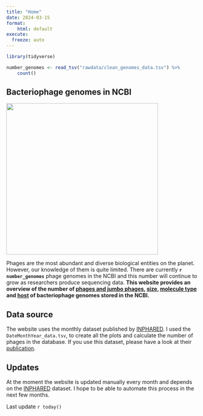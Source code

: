 ```yaml
---
title: "Home"
date: 2024-03-15
format: 
    html: default
execute:
  freeze: auto
---
```


```r
library(tidyverse)

number_genomes <- read_tsv("rawdata/clean_genomes_data.tsv") %>%
    count()
```

::: {.justify}

# Bacteriophage genomes in NCBI

![](images/logo.png){width=400 fig-align="center"}

Phages are the most abundant and diverse biological entities on the planet. However, our knowledge of them is quite limited. There
are currently **`r number_genomes `** phage genomes in the NCBI and this number will continue to grow as researchers produce sequencing data. **This website provides an overview of the number of [phages and jumbo phages](jumbophages.html), [size](genome_size.html), [molecule type](type_molecule.html) and [host](host.html) of bacteriophage genomes stored in the NCBI.**

## Data source

The website uses the monthly dataset published by [INPHARED](https://github.com/RyanCook94/inphared). I used the `DateMonthYear_data.tsv`, to create all the plots and calculate the number of phages in the database. If you use this dataset, please have a look at their [publication](https://www.liebertpub.com/doi/10.1089/phage.2021.0007).



## Updates
At the moment the website is updated manually every month and depends on the [INPHARED](https://github.com/RyanCook94/inphared) dataset. I hope to be able to automate this process in the next few months.

Last update `r today()`

:::